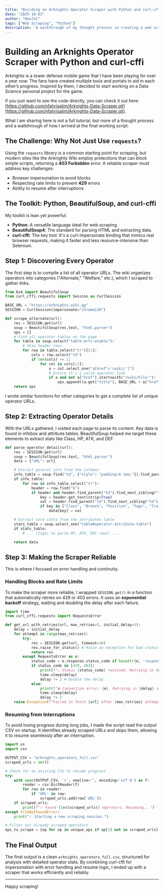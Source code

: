 ```yaml
---
title: "Building an Arknights Operator Scraper with Python and curl-cffi"
date: "2025-10-03"
author: "Naufal"
tags: ["Web Scraping", "Python"]
description: 'A walkthrough of my thought process in creating a web scraper for the Arknights Wiki. Covers browser impersonation with curl-cffi, handling rate limits, and adding resume functionality.'
---
```


# Building an Arknights Operator Scraper with Python and curl-cffi

Arknights is a tower defense mobile game that I have been playing for over a year now. The fans have created multiple tools and portals to aid in each other’s progress. Inspired by them, I decided to start working on a Data Science personal project for the game.

If you just want to see the code directly, you can check it out here: [https://github.com/nfahrisalim/Arknights-Data-Scraper.git](https://github.com/nfahrisalim/Arknights-Data-Scraper.git).

What I am sharing here is not a full tutorial, but more of a thought process and a walkthrough of how I arrived at the final working script.

## The Challenge: Why Not Just Use `requests`?

Using the `requests` library is a common starting point for scraping, but modern sites like the Arknights Wiki employ protections that can block simple scripts, returning a **403 Forbidden** error. A reliable scraper must address key challenges:

- Browser impersonation to avoid blocks
- Respecting rate limits to prevent **429** errors
- Ability to resume after interruptions

## The Toolkit: Python, BeautifulSoup, and curl-cffi

My toolkit is lean yet powerful:

- **Python**: A versatile language ideal for web scraping.
- **BeautifulSoup4**: The standard for parsing HTML and extracting data.
- **curl-cffi**: The key tool. It's a curl-impersonate binding that mimics real browser requests, making it faster and less resource-intensive than Selenium.

## Step 1: Discovering Every Operator

The first step is to compile a list of all operator URLs. The wiki organizes operators into categories ("Alternate," "Welfare," etc.), which I scraped to gather links.

```python
from bs4 import BeautifulSoup
from curl_cffi.requests import Session as CurlSession

BASE_URL = "https://arknights.wiki.gg"
SESSION = CurlSession(impersonate="chrome110")

def scrape_alternate(url):
    res = SESSION.get(url)
    soup = BeautifulSoup(res.text, "html.parser")
    ops = []
    # Find all operator tables on the page
    for table in soup.select("table.mrfz-wtable"):
        # Skip header rows
        for row in table.select("tr")[2:]:
            cols = row.select("td")
            if len(cols) >= 2:
                for col in cols[:2]:
                    a = col.select_one("a[href^='/wiki/']")
                    # Ensure it's a valid operator link
                    if a and not a["href"].startswith("/wiki/File:"):
                        ops.append((a.get("title"), BASE_URL + a["href"]))
    return ops
```

I wrote similar functions for other categories to get a complete list of unique operator URLs.

## Step 2: Extracting Operator Details

With the URLs gathered, I visited each page to parse its content. Key data is found in infobox and attribute tables. BeautifulSoup helped me target these elements to extract stats like Class, HP, ATK, and DEF.

```python
def parse_operator_detail(url):
    res = SESSION.get(url)
    soup = BeautifulSoup(res.text, "html.parser")
    data = {"URL": url}

    # Extract general info from the infobox
    info_table = soup.find("td", {"style": "padding:0 1em;"}).find_parent("table")
    if info_table:
        for row in info_table.select("tr"):
            header = row.find("b")
            if header and header.find_parent("td").find_next_sibling("td"):
                key = header.get_text(strip=True)
                val = header.find_parent("td").find_next_sibling("td").get_text(" ", strip=True)
                if key in ["Class", "Branch", "Position", "Tags", "Trait"]:
                    data[key] = val

    # Extract core stats from the attributes table
    stats_table = soup.select_one("table#operator-attribute-table")
    if stats_table:
        # ... (logic to parse HP, ATK, DEF rows) ...

    return data
```

## Step 3: Making the Scraper Reliable

This is where I focused on error handling and continuity.

### Handling Blocks and Rate Limits

To make the scraper more reliable, I wrapped `SESSION.get()` in a function that automatically retries on 429 or 403 errors. It uses an **exponential backoff** strategy, waiting and doubling the delay after each failure.

```python
import time
from curl_cffi.requests import RequestsError

def get_url_with_retries(url, max_retries=5, initial_delay=5):
    delay = initial_delay
    for attempt in range(max_retries):
        try:
            res = SESSION.get(url, timeout=30)
            res.raise_for_status() # Raise an exception for bad status codes
            return res
        except RequestsError as e:
            status_code = e.response.status_code if hasattr(e, 'response') and e.response else None
            if status_code in [429, 403]:
                print(f"⚠️ Status {status_code} received. Retrying in {delay} seconds...")
                time.sleep(delay)
                delay *= 2 # Double the delay
            else:
                print(f"❌ Connection error: {e}. Retrying in {delay} seconds...")
                time.sleep(delay)
                delay *= 2
    raise Exception(f"Failed to fetch {url} after {max_retries} attempts.")
```

### Resuming from Interruptions

To avoid losing progress during long jobs, I made the script read the output CSV on startup. It identifies already scraped URLs and skips them, allowing it to resume seamlessly after an interruption.

```python
import os
import csv

OUTPUT_CSV = "arknights_operators_full.csv"
scraped_urls = set()

# Check for an existing CSV to resume progress
try:
    with open(OUTPUT_CSV, 'r', newline='', encoding='utf-8') as f:
        reader = csv.DictReader(f)
        for row in reader:
            if 'URL' in row:
                scraped_urls.add(row['URL'])
    if scraped_urls:
        print(f"✅ Found {len(scraped_urls)} operators. Resuming...")
except FileNotFoundError:
    print("✅ Starting a new scraping session.")

# Filter out already scraped operators
ops_to_scrape = [op for op in unique_ops if op[1] not in scraped_urls]
```

## The Final Output

The final output is a clean `arknights_operators_full.csv`, structured for analysis with detailed operator stats. By combining curl-cffi for impersonation with error handling and resume logic, I ended up with a scraper that works efficiently and reliably.

---

Happy scraping!
